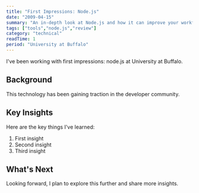 ```yaml
---
title: "First Impressions: Node.js"
date: "2009-04-15"
summary: "An in-depth look at Node.js and how it can improve your workflow."
tags: ["tools","node.js","review"]
category: "technical"
readTime: 1
period: "University at Buffalo"
---
```


I've been working with first impressions: node.js at University at Buffalo.

## Background

This technology has been gaining traction in the developer community.

## Key Insights

Here are the key things I've learned:

1. First insight
2. Second insight
3. Third insight

## What's Next

Looking forward, I plan to explore this further and share more insights.


